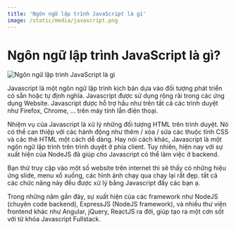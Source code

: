 ```yaml
---
title: 'Ngôn ngữ lập trình JavaScript là gì'
image: /static/media/javascript.png
---
```


# Ngôn ngữ lập trình JavaScript là gì?

![Ngôn ngữ lập trình JavaScript là gì](/static/media/javascript.png)

Javascript là một ngôn ngữ lập trình kịch bản dựa vào đối tượng phát triển có sẵn hoặc tự định nghĩa. Javascript được sử dụng rộng rãi trong các ứng dụng Website. Javascript được hỗ trợ hầu như trên tất cả các trình duyệt như Firefox, Chrome, ... trên máy tính lẫn điện thoại.

Nhiệm vụ của Javascript là xử lý những đối tượng HTML trên trình duyệt. Nó có thể can thiệp với các hành động như thêm / xóa / sửa các thuộc tính CSS và các thẻ HTML một cách dễ dàng. Hay nói cách khác, Javascript là một ngôn ngữ lập trình trên trình duyệt ở phía client. Tuy nhiên, hiện nay với sự xuất hiện của NodeJS đã giúp cho Javascript có thể làm việc ở backend.

Bạn thử truy cập vào một số website trên internet thì sẽ thấy có những hiệu ứng slide, menu xổ xuống, các hình ảnh chạy qua chạy lại rất đẹp. tất cả các chức năng này đều được xử lý bằng Javascript đấy các bạn ạ.

Trong những năm gần đây, sự xuất hiện của các framework như NodeJS (chuyên code backend), ExpressJS (NodeJS framework), và nhiều thư viện frontend khác như Angular, jQuery, ReactJS ra đời, giúp tạo ra một cơn sốt với từ khóa Javascript Fullstack.
